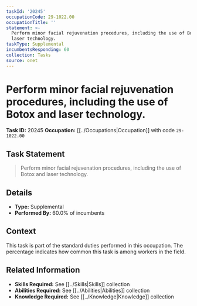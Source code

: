 ```yaml
---
taskId: '20245'
occupationCode: 29-1022.00
occupationTitle: ''
statement: >-
  Perform minor facial rejuvenation procedures, including the use of Botox and
  laser technology.
taskType: Supplemental
incumbentsResponding: 60
collection: Tasks
source: onet
---
```

# Perform minor facial rejuvenation procedures, including the use of Botox and laser technology.

**Task ID:** 20245
**Occupation:** [[../Occupations|Occupation]] with code `29-1022.00`

## Task Statement

> Perform minor facial rejuvenation procedures, including the use of Botox and laser technology.

## Details

- **Type:** Supplemental
- **Performed By:** 60.0% of incumbents

## Context

This task is part of the standard duties performed in this occupation. The percentage indicates how common this task is among workers in the field.

## Related Information

- **Skills Required:** See [[../Skills|Skills]] collection
- **Abilities Required:** See [[../Abilities|Abilities]] collection
- **Knowledge Required:** See [[../Knowledge|Knowledge]] collection
